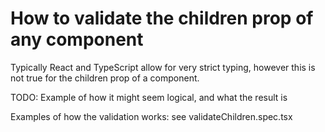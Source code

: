 
<Meta name="Validate Children" title="Documentation/Validate Children" />

# How to validate the children prop of any component

Typically React and TypeScript allow for very strict typing, however this is not true for the children prop of a component.

TODO: Example of how it might seem logical, and what the result is

Examples of how the validation works: see validateChildren.spec.tsx
